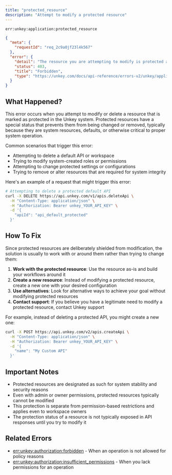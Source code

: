 ```yaml
---
title: "protected_resource"
description: "Attempt to modify a protected resource"
---
```


<Danger>`err:unkey:application:protected_resource`</Danger>


```json Example
{
  "meta": {
    "requestId": "req_2c9a0jf23l4k567"
  },
  "error": {
    "detail": "The resource you are attempting to modify is protected and cannot be changed",
    "status": 403,
    "title": "Forbidden",
    "type": "https://unkey.com/docs/api-reference/errors-v2/unkey/application/protected_resource"
  }
}
```

## What Happened?

This error occurs when you attempt to modify or delete a resource that is marked as protected in the Unkey system. Protected resources have a special status that prevents them from being changed or removed, typically because they are system resources, defaults, or otherwise critical to proper system operation.

Common scenarios that trigger this error:
- Attempting to delete a default API or workspace
- Trying to modify system-created roles or permissions
- Attempting to change protected settings or configurations
- Trying to remove or alter resources that are required for system integrity

Here's an example of a request that might trigger this error:

```bash
# Attempting to delete a protected default API
curl -X DELETE https://api.unkey.com/v1/apis.deleteApi \
  -H "Content-Type: application/json" \
  -H "Authorization: Bearer unkey_YOUR_API_KEY" \
  -d '{
    "apiId": "api_default_protected"
  }'
```

## How To Fix

Since protected resources are deliberately shielded from modification, the solution is usually to work with or around them rather than trying to change them:

1. **Work with the protected resource**: Use the resource as-is and build your workflows around it
2. **Create a new resource**: Instead of modifying a protected resource, create a new one with your desired configuration
3. **Use alternatives**: Look for alternative ways to achieve your goal without modifying protected resources
4. **Contact support**: If you believe you have a legitimate need to modify a protected resource, contact Unkey support

For example, instead of deleting a protected API, you might create a new one:

```bash
curl -X POST https://api.unkey.com/v2/apis.createApi \
  -H "Content-Type: application/json" \
  -H "Authorization: Bearer unkey_YOUR_API_KEY" \
  -d '{
    "name": "My Custom API"
  }'
```

## Important Notes

- Protected resources are designated as such for system stability and security reasons
- Even with admin or owner permissions, protected resources typically cannot be modified
- This protection is separate from permission-based restrictions and applies even to workspace owners
- The protection status of a resource is not typically exposed in API responses until you try to modify it

## Related Errors
- [err:unkey:authorization:forbidden](../authorization/forbidden) - When an operation is not allowed for policy reasons
- [err:unkey:authorization:insufficient_permissions](../authorization/insufficient_permissions) - When you lack permissions for an operation
